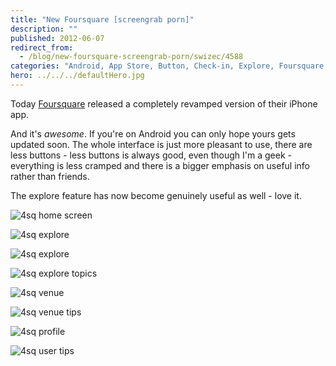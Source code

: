 ```yaml
---
title: "New Foursquare [screengrab porn]"
description: ""
published: 2012-06-07
redirect_from:
  - /blog/new-foursquare-screengrab-porn/swizec/4588
categories: "Android, App Store, Button, Check-in, Explore, Foursquare, IPhone, Uncategorized"
hero: ../../../defaultHero.jpg
---
```


Today [Foursquare](http://www.foursquare.com/ "Foursquare") released a completely revamped version of their iPhone app.

And it's _awesome_. If you're on Android you can only hope yours gets updated soon. The whole interface is just more pleasant to use, there are less buttons - less buttons is always good, even though I'm a geek - everything is less cramped and there is a bigger emphasis on useful info rather than friends.

The explore feature has now become genuinely useful as well - love it.

![4sq home screen](https://swizec.com/wp-content/uploads/2012/06/4sq-home-screen.png "4sq home screen")

![4sq explore](https://swizec.com/wp-content/uploads/2012/06/4sq-explore.png "4sq explore")

![4sq explore](https://swizec.com/wp-content/uploads/2012/06/4sq-explore2.png "4sq explore")

![4sq explore topics](https://swizec.com/wp-content/uploads/2012/06/4sq-explore-topics.png "4sq explore topics")

![4sq venue](https://swizec.com/wp-content/uploads/2012/06/4sq-venue.png "4sq venue")

![4sq venue tips](https://swizec.com/wp-content/uploads/2012/06/4sq-venue-tips.png "4sq venue tips")

![4sq profile](https://swizec.com/wp-content/uploads/2012/06/4sq-profile.png "4sq profile")

![4sq user tips](https://swizec.com/wp-content/uploads/2012/06/4sq-user-tips.png "4sq user tips")

